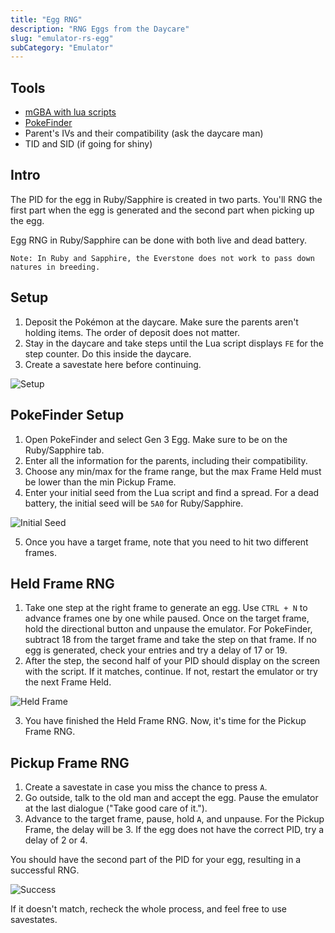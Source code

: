 ```yaml
---
title: "Egg RNG"
description: "RNG Eggs from the Daycare"
slug: "emulator-rs-egg"
subCategory: "Emulator"
---
```


## Tools

- [mGBA with lua scripts](/mgba-setup)
- [PokeFinder](https://github.com/Admiral-Fish/PokeFinder/releases)
- Parent's IVs and their compatibility (ask the daycare man)
- TID and SID (if going for shiny)

## Intro

The PID for the egg in Ruby/Sapphire is created in two parts. You'll RNG the first part when the egg is generated and the second part when picking up the egg.

Egg RNG in Ruby/Sapphire can be done with both live and dead battery.

```
Note: In Ruby and Sapphire, the Everstone does not work to pass down natures in breeding.
```

## Setup

1. Deposit the Pokémon at the daycare. Make sure the parents aren't holding items. The order of deposit does not matter.
2. Stay in the daycare and take steps until the Lua script displays `FE` for the step counter. Do this inside the daycare.
3. Create a savestate here before continuing.

![Setup](/images/Ruby-Sapphire/Egg/Setup.png)

## PokeFinder Setup

1. Open PokeFinder and select Gen 3 Egg. Make sure to be on the Ruby/Sapphire tab.
2. Enter all the information for the parents, including their compatibility.
3. Choose any min/max for the frame range, but the max Frame Held must be lower than the min Pickup Frame.
4. Enter your initial seed from the Lua script and find a spread. For a dead battery, the initial seed will be `5A0` for Ruby/Sapphire.

![Initial Seed](/images/Ruby-Sapphire/Egg/Initial-Seed.png)

5. Once you have a target frame, note that you need to hit two different frames.

## Held Frame RNG

1. Take one step at the right frame to generate an egg. Use `CTRL + N` to advance frames one by one while paused. Once on the target frame, hold the directional button and unpause the emulator. For PokeFinder, subtract 18 from the target frame and take the step on that frame. If no egg is generated, check your entries and try a delay of 17 or 19.
2. After the step, the second half of your PID should display on the screen with the script. If it matches, continue. If not, restart the emulator or try the next Frame Held.

![Held Frame](/images/Ruby-Sapphire/Egg/Held.png)

3. You have finished the Held Frame RNG. Now, it's time for the Pickup Frame RNG.

## Pickup Frame RNG

1. Create a savestate in case you miss the chance to press `A`.
2. Go outside, talk to the old man and accept the egg. Pause the emulator at the last dialogue ("Take good care of it.").
3. Advance to the target frame, pause, hold `A`, and unpause. For the Pickup Frame, the delay will be 3. If the egg does not have the correct PID, try a delay of 2 or 4.

You should have the second part of the PID for your egg, resulting in a successful RNG.

![Success](/images/Ruby-Sapphire/Egg/Success.png)

If it doesn't match, recheck the whole process, and feel free to use savestates.
